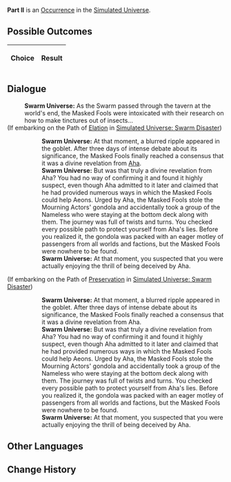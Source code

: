 {{Simulated Universe Event Infobox
|title         = Part II
|image         = 5.png
|type          =
|domains_su    = 
|domains_ext   = 
|domains_swarm = 
|domains_gng   = 
|requirements  =
|prev          = 
|next          = 
|indexRewards  =
|characters    = Aha
}}
'''Part II''' is an [[Simulated Universe/Occurrence|Occurrence]] in the [[Simulated Universe]].

==Possible Outcomes==
{| class="article-table"
!Choice
!Result

|}

<!--
==Gameplay Notes==

-->
==Dialogue==
{{Dialogue Start}}
:'''Swarm Universe:''' As the Swarm passed through the tavern at the world's end, the Masked Fools were intoxicated with their research on how to make tinctures out of insects...
;(If embarking on the Path of [[Simulated Universe/Paths#Elation|Elation]] in [[Simulated Universe: Swarm Disaster]])
:{{SU Special Dialogue|Elation|Bottoms up!|Chitin Cumin Wine is so hard to swallow, but let's cheers!}}
::'''Swarm Universe:''' At that moment, a blurred ripple appeared in the goblet. After three days of intense debate about its significance, the Masked Fools finally reached a consensus that it was a divine revelation from [[Aha]]. {{Color|Keyword|"Stop drinking, and go assist Aeons!"}}
::'''Swarm Universe:''' But was that truly a divine revelation from Aha? You had no way of confirming it and found it highly suspect, even though Aha admitted to it later and claimed that he had provided numerous ways in which the Masked Fools could help Aeons. Urged by Aha, the Masked Fools stole the Mourning Actors' gondola and accidentally took a group of the Nameless who were staying at the bottom deck along with them. The journey was full of twists and turns. You checked every possible path to protect yourself from Aha's lies. Before you realized it, the gondola was packed with an eager motley of passengers from all worlds and factions, but the Masked Fools were nowhere to be found.
::'''Swarm Universe:''' At that moment, you suspected that you were actually enjoying the thrill of being deceived by Aha.
;(If embarking on the Path of [[Simulated Universe/Paths#Preservation|Preservation]] in [[Simulated Universe: Swarm Disaster]])
:{{SU Special Dialogue|Preservation|Refuse.|It doesn't look very appetizing.}}
::'''Swarm Universe:''' At that moment, a blurred ripple appeared in the goblet. After three days of intense debate about its significance, the Masked Fools finally reached a consensus that it was a divine revelation from Aha. {{Color|Keyword|"Stop drinking, and go assist Aeons!"}}
::'''Swarm Universe:''' But was that truly a divine revelation from Aha? You had no way of confirming it and found it highly suspect, even though Aha admitted to it later and claimed that he had provided numerous ways in which the Masked Fools could help Aeons. Urged by Aha, the Masked Fools stole the Mourning Actors' gondola and accidentally took a group of the Nameless who were staying at the bottom deck along with them. The journey was full of twists and turns. You checked every possible path to protect yourself from Aha's lies. Before you realized it, the gondola was packed with an eager motley of passengers from all worlds and factions, but the Masked Fools were nowhere to be found.
::'''Swarm Universe:''' At that moment, you suspected that you were actually enjoying the thrill of being deceived by Aha.
{{Dialogue End}}

==Other Languages==
{{Other Languages
|en   = Part II
|zhs  = 其二
|zht  = 其二
|ja   = その2
|ko   = II
|es   = Parte II
|fr   = Partie&nbsp;II
|ru   = II
|th   = ตอน 2
|vi   = Phần 2
|de   = Teil 2
|id   = Bagian II
|pt   = Parte II
}}

==Change History==
{{Change History|<!--unknown-->}}
